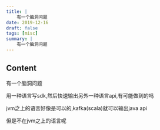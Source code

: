 ```yaml
---
title: |
    有一个脑洞问题
date: 2019-12-16
draft: false
tags: [misc]
summary: |
    有一个脑洞问题
---
```


## Content

有一个脑洞问题

用一种语言写sdk,然后快速输出另外一种语言api,有可能做到的吗

jvm之上的语言好像是可以的,kafka(scala)就可以输出java api

但是不在jvm之上的语言呢
